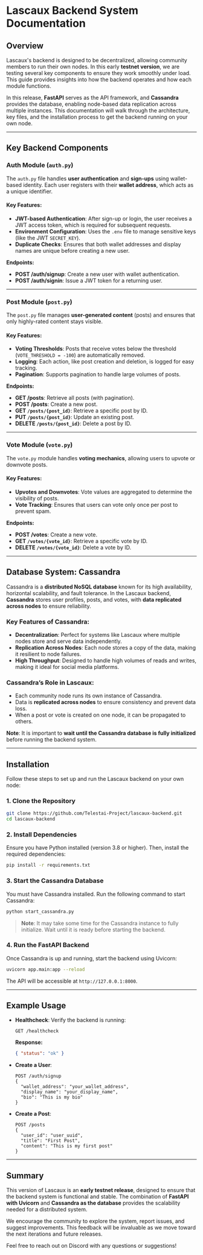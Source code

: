 # Lascaux Backend System Documentation

## Overview

Lascaux's backend is designed to be decentralized, allowing community members to run their own nodes. In this early **testnet version**, we are testing several key components to ensure they work smoothly under load. This guide provides insights into how the backend operates and how each module functions. 

In this release, **FastAPI** serves as the API framework, and **Cassandra** provides the database, enabling node-based data replication across multiple instances. This documentation will walk through the architecture, key files, and the installation process to get the backend running on your own node.

---

## Key Backend Components

### **Auth Module (`auth.py`)**
The `auth.py` file handles **user authentication** and **sign-ups** using wallet-based identity. Each user registers with their **wallet address**, which acts as a unique identifier.

#### Key Features:
- **JWT-based Authentication**: After sign-up or login, the user receives a JWT access token, which is required for subsequent requests.
- **Environment Configuration**: Uses the `.env` file to manage sensitive keys (like the JWT `SECRET_KEY`).
- **Duplicate Checks**: Ensures that both wallet addresses and display names are unique before creating a new user.

**Endpoints:**
- **POST /auth/signup**: Create a new user with wallet authentication.
- **POST /auth/signin**: Issue a JWT token for a returning user.

---

### **Post Module (`post.py`)**
The `post.py` file manages **user-generated content** (posts) and ensures that only highly-rated content stays visible.

#### Key Features:
- **Voting Thresholds**: Posts that receive votes below the threshold (`VOTE_THRESHOLD = -100`) are automatically removed.
- **Logging**: Each action, like post creation and deletion, is logged for easy tracking.
- **Pagination**: Supports pagination to handle large volumes of posts.

**Endpoints:**
- **GET /posts**: Retrieve all posts (with pagination).
- **POST /posts**: Create a new post.
- **GET `/posts/{post_id}`**: Retrieve a specific post by ID.
- **PUT `/posts/{post_id}`**: Update an existing post.
- **DELETE `/posts/{post_id}`**: Delete a post by ID.

---

### **Vote Module (`vote.py`)**
The `vote.py` module handles **voting mechanics**, allowing users to upvote or downvote posts.

#### Key Features:
- **Upvotes and Downvotes**: Vote values are aggregated to determine the visibility of posts.
- **Vote Tracking**: Ensures that users can vote only once per post to prevent spam.

**Endpoints:**
- **POST /votes**: Create a new vote.
- **GET `/votes/{vote_id}`**: Retrieve a specific vote by ID.
- **DELETE `/votes/{vote_id}`**: Delete a vote by ID.


---

## Database System: Cassandra

Cassandra is a **distributed NoSQL database** known for its high availability, horizontal scalability, and fault tolerance. In the Lascaux backend, **Cassandra** stores user profiles, posts, and votes, with **data replicated across nodes** to ensure reliability.

### Key Features of Cassandra:
- **Decentralization**: Perfect for systems like Lascaux where multiple nodes store and serve data independently.
- **Replication Across Nodes**: Each node stores a copy of the data, making it resilient to node failures.
- **High Throughput**: Designed to handle high volumes of reads and writes, making it ideal for social media platforms.

### Cassandra’s Role in Lascaux:
- Each community node runs its own instance of Cassandra.
- Data is **replicated across nodes** to ensure consistency and prevent data loss.
- When a post or vote is created on one node, it can be propagated to others.

**Note**: It is important to **wait until the Cassandra database is fully initialized** before running the backend system.

---

## Installation

Follow these steps to set up and run the Lascaux backend on your own node:

### 1. **Clone the Repository**
```bash
git clone https://github.com/Telestai-Project/lascaux-backend.git
cd lascaux-backend
```

### 2. **Install Dependencies**
Ensure you have Python installed (version 3.8 or higher). Then, install the required dependencies:
```bash
pip install -r requirements.txt
```

### 3. **Start the Cassandra Database**
You must have Cassandra installed. Run the following command to start Cassandra:
```bash
python start_cassandra.py
```
> **Note**: It may take some time for the Cassandra instance to fully initialize. Wait until it is ready before starting the backend.

### 4. **Run the FastAPI Backend**
Once Cassandra is up and running, start the backend using Uvicorn:
```bash
uvicorn app.main:app --reload
```

The API will be accessible at `http://127.0.0.1:8000`.

---

## Example Usage

- **Healthcheck**: Verify the backend is running:
  ```
  GET /healthcheck
  ```
  **Response:**
  ```json
  { "status": "ok" }
  ```

- **Create a User**:
  ```
  POST /auth/signup
  {
    "wallet_address": "your_wallet_address",
    "display_name": "your_display_name",
    "bio": "This is my bio"
  }
  ```

- **Create a Post**:
  ```
  POST /posts
  {
    "user_id": "user_uuid",
    "title": "First Post",
    "content": "This is my first post"
  }
  ```

---

## Summary

This version of Lascaux is an **early testnet release**, designed to ensure that the backend system is functional and stable. The combination of **FastAPI with Uvicorn** and **Cassandra as the database** provides the scalability needed for a distributed system. 

We encourage the community to explore the system, report issues, and suggest improvements. This feedback will be invaluable as we move toward the next iterations and future releases. 

Feel free to reach out on Discord with any questions or suggestions!